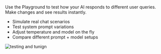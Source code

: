 Use the Playground to test how your AI responds to different user queries. Make changes and see results instantly.
- Simulate real chat scenarios
- Test system prompt variations
- Adjust temperature and model on the fly
- Compare different prompt + model setups

<Frame>
  <img src="/Conversational-AI-Agent/testing_tuning.jpeg" alt="testing and tunign" className="rounded-lg" />
</Frame>